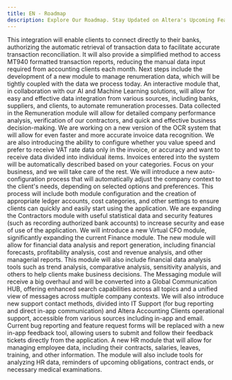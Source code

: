 ```yaml
---
title: EN - Roadmap
description: Explore Our Roadmap. Stay Updated on Altera's Upcoming Features and Enhancements.
---
```




<Steps>
    <Step icon="building-columns" title="Q1 2025 - Open Banking - Renumerations">
        This integration will enable clients to connect directly to their banks, authorizing the automatic retrieval of transaction data to facilitate accurate transaction reconciliation. It will also provide a simplified method to access MT940 formatted transaction reports, reducing the manual data input required from accounting clients each month.
        Next steps include the development of a new module to manage renumeration data, which will be tightly coupled with the data we process today.
    </Step>
    <Step icon="building-columns" title="Q1 2025 - Remuneration Module">
        An interactive module that, in collaboration with our AI and Machine Learning solutions, will allow for easy and effective data integration from various sources, including banks, suppliers, and clients, to automate remuneration processes. Data collected in the Remuneration module will allow for detailed company performance analysis, verification of our contractors, and quick and effective business decision-making.
    </Step>
    <Step icon="robot" title="Q1 2025 - New OCR System Version">
        We are working on a new version of the OCR system that will allow for even faster and more accurate invoice data recognition. We are also introducing the ability to configure whether you value speed and prefer to receive VAT rate data only in the invoice, or accuracy and want to receive data divided into individual items.
    </Step>
    <Step icon="wand-sparkles" title="Q2 2025 - Automatic Data Categorization in the System">
        Invoices entered into the system will be automatically described based on your categories. Focus on your business, and we will take care of the rest.
    </Step>
    <Step icon="truck-fast" title="Q2 2024 - Advanced Auto-Configuration Process">
        We will introduce a new auto-configuration process that will automatically adjust the company context to the client's needs, depending on selected options and preferences. This process will include both module configuration and the creation of appropriate ledger accounts, cost categories, and other settings to ensure clients can quickly and easily start using the application.
    </Step>
    <Step icon="users" title="Q2 2025 - Contractors 2.0">
        We are expanding the Contractors module with useful statistical data and security features (such as recording authorized bank accounts) to increase security and ease of use of the application.
    </Step>
    <Step icon="magnifying-glass-chart" title="Q3 2025 - Virtual CFO and Analytics">
        We will introduce a new Virtual CFO module, significantly expanding the current Finance module. The new module will allow for financial data analysis and report generation, including financial forecasts, profitability analysis, cost and revenue analysis, and other managerial reports. This module will also include financial data analysis tools such as trend analysis, comparative analysis, sensitivity analysis, and others to help clients make business decisions.
    </Step>
    <Step icon="comments" title="Q3 2025 - Global Communication HUB">
        The Messaging module will receive a big overhaul and will be converted into a Global Communication HUB, offering enhanced search capabilities across all topics and a unified view of messages across multiple company contexts.
        We will also introduce new support contact methods, divided into IT Support (for bug reporting and direct in-app communication) and Altera Accounting Clients operational support, accessible from various sources including in-app and email.
        Current bug reporting and feature request forms will be replaced with a new in-app feedback tool, allowing users to submit and follow their feedback tickets directly from the application.
    </Step>
    <Step icon="address-card" title="Q4 2025 - HR Module">
        A new HR module that will allow for managing employee data, including their contracts, salaries, leaves, training, and other information. The module will also include tools for analyzing HR data, reminders of upcoming obligations, contract ends, or necessary medical examinations.
    </Step>
</Steps>

